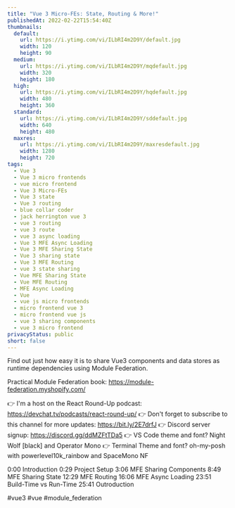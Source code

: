 ```yaml
---
title: "Vue 3 Micro-FEs: State, Routing & More!"
publishedAt: 2022-02-22T15:54:40Z
thumbnails:
  default:
    url: https://i.ytimg.com/vi/ILbRI4m2D9Y/default.jpg
    width: 120
    height: 90
  medium:
    url: https://i.ytimg.com/vi/ILbRI4m2D9Y/mqdefault.jpg
    width: 320
    height: 180
  high:
    url: https://i.ytimg.com/vi/ILbRI4m2D9Y/hqdefault.jpg
    width: 480
    height: 360
  standard:
    url: https://i.ytimg.com/vi/ILbRI4m2D9Y/sddefault.jpg
    width: 640
    height: 480
  maxres:
    url: https://i.ytimg.com/vi/ILbRI4m2D9Y/maxresdefault.jpg
    width: 1280
    height: 720
tags:
  - Vue 3
  - Vue 3 micro frontends
  - vue micro frontend
  - Vue 3 Micro-FEs
  - Vue 3 state
  - Vue 3 routing
  - blue collar coder
  - jack herrington vue 3
  - vue 3 routing
  - vue 3 route
  - vue 3 async loading
  - Vue 3 MFE Async Loading
  - Vue 3 MFE Sharing State
  - Vue 3 sharing state
  - Vue 3 MFE Routing
  - vue 3 state sharing
  - Vue MFE Sharing State
  - Vue MFE Routing
  - MFE Async Loading
  - Vue
  - vue js micro frontends
  - micro frontend vue 3
  - micro frontend vue js
  - vue 3 sharing components
  - vue 3 micro frontend
privacyStatus: public
short: false
---
```

  
  Find out just how easy it is to share Vue3 components and data stores as runtime dependencies using Module Federation.

Practical Module Federation book: https://module-federation.myshopify.com/

👉 I'm a host on the React Round-Up podcast: https://devchat.tv/podcasts/react-round-up/
👉 Don't forget to subscribe to this channel for more updates: https://bit.ly/2E7drfJ
👉 Discord server signup: https://discord.gg/ddMZFtTDa5
👉 VS Code theme and font? Night Wolf [black] and Operator Mono
👉 Terminal Theme and font? oh-my-posh with powerlevel10k_rainbow and SpaceMono NF

0:00 Introduction
0:29 Project Setup
3:06 MFE Sharing Components
8:49 MFE Sharing State
12:29 MFE Routing
16:06 MFE Async Loading
23:51 Build-Time vs Run-Time
25:41 Outroduction

#vue3 #vue #module_federation
  